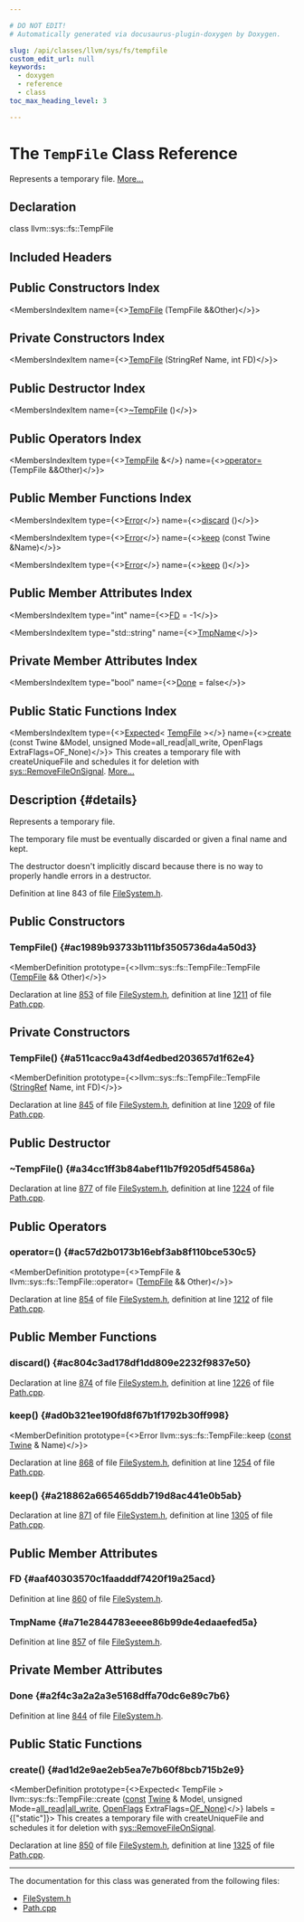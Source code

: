 ```yaml
---

# DO NOT EDIT!
# Automatically generated via docusaurus-plugin-doxygen by Doxygen.

slug: /api/classes/llvm/sys/fs/tempfile
custom_edit_url: null
keywords:
  - doxygen
  - reference
  - class
toc_max_heading_level: 3

---
```





# The `TempFile` Class Reference

<DoxygenPage pluginConfig={pluginConfig}>

Represents a temporary file. <a href="#details">More...</a>

## Declaration

<CodeBlock>class llvm::sys::fs::TempFile</CodeBlock>

## Included Headers

<IncludesList>
<IncludesListItem
  filePath="llvm/Support/FileSystem.h"
  permalink="/docs/api/files/include/include/llvm/include/llvm/support/filesystem-h"
  isLocal="true" />
</IncludesList>

## Public Constructors Index

<MembersIndex>

<MembersIndexItem
  name={<><a href="#ac1989b93733b111bf3505736da4a50d3">TempFile</a> (TempFile &amp;&amp;Other)</>}>
</MembersIndexItem>

</MembersIndex>

## Private Constructors Index

<MembersIndex>

<MembersIndexItem
  name={<><a href="#a511cacc9a43df4edbed203657d1f62e4">TempFile</a> (StringRef Name, int FD)</>}>
</MembersIndexItem>

</MembersIndex>

## Public Destructor Index

<MembersIndex>

<MembersIndexItem
  name={<><a href="#a34cc1ff3b84abef11b7f9205df54586a">~TempFile</a> ()</>}>
</MembersIndexItem>

</MembersIndex>

## Public Operators Index

<MembersIndex>

<MembersIndexItem
  type={<><a href="/docs/api/classes/llvm/sys/fs/tempfile">TempFile</a> &amp;</>}
  name={<><a href="#ac57d2b0173b16ebf3ab8f110bce530c5">operator=</a> (TempFile &amp;&amp;Other)</>}>
</MembersIndexItem>

</MembersIndex>

## Public Member Functions Index

<MembersIndex>

<MembersIndexItem
  type={<><a href="/docs/api/classes/llvm/error">Error</a></>}
  name={<><a href="#ac804c3ad178df1dd809e2232f9837e50">discard</a> ()</>}>
</MembersIndexItem>

<MembersIndexItem
  type={<><a href="/docs/api/classes/llvm/error">Error</a></>}
  name={<><a href="#ad0b321ee190fd8f67b1f1792b30ff998">keep</a> (const Twine &amp;Name)</>}>
</MembersIndexItem>

<MembersIndexItem
  type={<><a href="/docs/api/classes/llvm/error">Error</a></>}
  name={<><a href="#a218862a665465ddb719d8ac441e0b5ab">keep</a> ()</>}>
</MembersIndexItem>

</MembersIndex>

## Public Member Attributes Index

<MembersIndex>

<MembersIndexItem
  type="int"
  name={<><a href="#aaf40303570c1faadddf7420f19a25acd">FD</a> = -1</>}>
</MembersIndexItem>

<MembersIndexItem
  type="std::string"
  name={<><a href="#a71e2844783eeee86b99de4edaaefed5a">TmpName</a></>}>
</MembersIndexItem>

</MembersIndex>

## Private Member Attributes Index

<MembersIndex>

<MembersIndexItem
  type="bool"
  name={<><a href="#a2f4c3a2a2a3e5168dffa70dc6e89c7b6">Done</a> = false</>}>
</MembersIndexItem>

</MembersIndex>

## Public Static Functions Index

<MembersIndex>

<MembersIndexItem
  type={<><a href="/docs/api/classes/llvm/expected">Expected</a>&lt; <a href="/docs/api/classes/llvm/sys/fs/tempfile">TempFile</a> &gt;</>}
  name={<><a href="#ad1d2e9ae2eb5ea7e7b60f8bcb715b2e9">create</a> (const Twine &amp;Model, unsigned Mode=all&#95;read|all&#95;write, OpenFlags ExtraFlags=OF&#95;None)</>}>
This creates a temporary file with createUniqueFile and schedules it for deletion with <a href="/docs/api/namespaces/llvm/sys/#aee27cc5336ecd3f21eeda4ad2826b915">sys::RemoveFileOnSignal</a>. <a href="#ad1d2e9ae2eb5ea7e7b60f8bcb715b2e9">More...</a>
</MembersIndexItem>

</MembersIndex>

## Description {#details}

Represents a temporary file.

The temporary file must be eventually discarded or given a final name and kept.

The destructor doesn&#39;t implicitly discard because there is no way to properly handle errors in a destructor.

Definition at line 843 of file <a href="/docs/api/files/include/include/llvm/include/llvm/support/filesystem-h">FileSystem.h</a>.

<SectionDefinition>

## Public Constructors

### TempFile() {#ac1989b93733b111bf3505736da4a50d3}

<MemberDefinition
  prototype={<>llvm::sys::fs::TempFile::TempFile (<a href="/docs/api/classes/llvm/sys/fs/tempfile">TempFile</a> &amp;&amp; Other)</>}>

Declaration at line <a href="/docs/api/files/include/include/llvm/include/llvm/support/filesystem-h/#l00853">853</a> of file <a href="/docs/api/files/include/include/llvm/include/llvm/support/filesystem-h">FileSystem.h</a>, definition at line <a href="/docs/api/files/lib/lib/support/path-cpp/#l01211">1211</a> of file <a href="/docs/api/files/lib/lib/support/path-cpp">Path.cpp</a>.
</MemberDefinition>

</SectionDefinition>

<SectionDefinition>

## Private Constructors

### TempFile() {#a511cacc9a43df4edbed203657d1f62e4}

<MemberDefinition
  prototype={<>llvm::sys::fs::TempFile::TempFile (<a href="/docs/api/classes/llvm/stringref">StringRef</a> Name, int FD)</>}>

Declaration at line <a href="/docs/api/files/include/include/llvm/include/llvm/support/filesystem-h/#l00845">845</a> of file <a href="/docs/api/files/include/include/llvm/include/llvm/support/filesystem-h">FileSystem.h</a>, definition at line <a href="/docs/api/files/lib/lib/support/path-cpp/#l01209">1209</a> of file <a href="/docs/api/files/lib/lib/support/path-cpp">Path.cpp</a>.
</MemberDefinition>

</SectionDefinition>

<SectionDefinition>

## Public Destructor

### ~TempFile() {#a34cc1ff3b84abef11b7f9205df54586a}

<MemberDefinition
  prototype="llvm::sys::fs::TempFile::~TempFile ()">

Declaration at line <a href="/docs/api/files/include/include/llvm/include/llvm/support/filesystem-h/#l00877">877</a> of file <a href="/docs/api/files/include/include/llvm/include/llvm/support/filesystem-h">FileSystem.h</a>, definition at line <a href="/docs/api/files/lib/lib/support/path-cpp/#l01224">1224</a> of file <a href="/docs/api/files/lib/lib/support/path-cpp">Path.cpp</a>.
</MemberDefinition>

</SectionDefinition>

<SectionDefinition>

## Public Operators

### operator=() {#ac57d2b0173b16ebf3ab8f110bce530c5}

<MemberDefinition
  prototype={<>TempFile &amp; llvm::sys::fs::TempFile::operator= (<a href="/docs/api/classes/llvm/sys/fs/tempfile">TempFile</a> &amp;&amp; Other)</>}>

Declaration at line <a href="/docs/api/files/include/include/llvm/include/llvm/support/filesystem-h/#l00854">854</a> of file <a href="/docs/api/files/include/include/llvm/include/llvm/support/filesystem-h">FileSystem.h</a>, definition at line <a href="/docs/api/files/lib/lib/support/path-cpp/#l01212">1212</a> of file <a href="/docs/api/files/lib/lib/support/path-cpp">Path.cpp</a>.
</MemberDefinition>

</SectionDefinition>

<SectionDefinition>

## Public Member Functions

### discard() {#ac804c3ad178df1dd809e2232f9837e50}

<MemberDefinition
  prototype="Error llvm::sys::fs::TempFile::discard ()">

Declaration at line <a href="/docs/api/files/include/include/llvm/include/llvm/support/filesystem-h/#l00874">874</a> of file <a href="/docs/api/files/include/include/llvm/include/llvm/support/filesystem-h">FileSystem.h</a>, definition at line <a href="/docs/api/files/lib/lib/support/path-cpp/#l01226">1226</a> of file <a href="/docs/api/files/lib/lib/support/path-cpp">Path.cpp</a>.
</MemberDefinition>

### keep() {#ad0b321ee190fd8f67b1f1792b30ff998}

<MemberDefinition
  prototype={<>Error llvm::sys::fs::TempFile::keep (<a href="/docs/api/files/lib/lib/target/lib/target/aarch64/aarch64promoteconstant-cpp/#a90f8350fecae261c25be85d38b451bff">const</a> <a href="/docs/api/classes/llvm/twine">Twine</a> &amp; Name)</>}>

Declaration at line <a href="/docs/api/files/include/include/llvm/include/llvm/support/filesystem-h/#l00868">868</a> of file <a href="/docs/api/files/include/include/llvm/include/llvm/support/filesystem-h">FileSystem.h</a>, definition at line <a href="/docs/api/files/lib/lib/support/path-cpp/#l01254">1254</a> of file <a href="/docs/api/files/lib/lib/support/path-cpp">Path.cpp</a>.
</MemberDefinition>

### keep() {#a218862a665465ddb719d8ac441e0b5ab}

<MemberDefinition
  prototype="Error llvm::sys::fs::TempFile::keep ()">

Declaration at line <a href="/docs/api/files/include/include/llvm/include/llvm/support/filesystem-h/#l00871">871</a> of file <a href="/docs/api/files/include/include/llvm/include/llvm/support/filesystem-h">FileSystem.h</a>, definition at line <a href="/docs/api/files/lib/lib/support/path-cpp/#l01305">1305</a> of file <a href="/docs/api/files/lib/lib/support/path-cpp">Path.cpp</a>.
</MemberDefinition>

</SectionDefinition>

<SectionDefinition>

## Public Member Attributes

### FD {#aaf40303570c1faadddf7420f19a25acd}

<MemberDefinition
  prototype="int llvm::sys::fs::TempFile::FD = -1">

Definition at line <a href="/docs/api/files/include/include/llvm/include/llvm/support/filesystem-h/#l00860">860</a> of file <a href="/docs/api/files/include/include/llvm/include/llvm/support/filesystem-h">FileSystem.h</a>.
</MemberDefinition>

### TmpName {#a71e2844783eeee86b99de4edaaefed5a}

<MemberDefinition
  prototype="std::string llvm::sys::fs::TempFile::TmpName">

Definition at line <a href="/docs/api/files/include/include/llvm/include/llvm/support/filesystem-h/#l00857">857</a> of file <a href="/docs/api/files/include/include/llvm/include/llvm/support/filesystem-h">FileSystem.h</a>.
</MemberDefinition>

</SectionDefinition>

<SectionDefinition>

## Private Member Attributes

### Done {#a2f4c3a2a2a3e5168dffa70dc6e89c7b6}

<MemberDefinition
  prototype="bool llvm::sys::fs::TempFile::Done = false">

Definition at line <a href="/docs/api/files/include/include/llvm/include/llvm/support/filesystem-h/#l00844">844</a> of file <a href="/docs/api/files/include/include/llvm/include/llvm/support/filesystem-h">FileSystem.h</a>.
</MemberDefinition>

</SectionDefinition>

<SectionDefinition>

## Public Static Functions

### create() {#ad1d2e9ae2eb5ea7e7b60f8bcb715b2e9}

<MemberDefinition
  prototype={<>Expected&lt; TempFile &gt; llvm::sys::fs::TempFile::create (<a href="/docs/api/files/lib/lib/target/lib/target/aarch64/aarch64promoteconstant-cpp/#a90f8350fecae261c25be85d38b451bff">const</a> <a href="/docs/api/classes/llvm/twine">Twine</a> &amp; Model, unsigned Mode=<a href="/docs/api/namespaces/llvm/sys/fs/#ac56b6ec1078927bdd9b65f7ba8fbda82ab5e842a50787e803e6e66bc9cc73f634">all&#95;read</a>|<a href="/docs/api/namespaces/llvm/sys/fs/#ac56b6ec1078927bdd9b65f7ba8fbda82a1c2301837e9bfe7c9c8421b540d92822">all&#95;write</a>, <a href="/docs/api/namespaces/llvm/sys/fs/#a662978c0cdf81de0d448032f142a3695">OpenFlags</a> ExtraFlags=<a href="/docs/api/namespaces/llvm/sys/fs/#a662978c0cdf81de0d448032f142a3695a8ae6a0a158ab49e5bbe92cbc2cabcbcd">OF&#95;None</a>)</>}
  labels = {["static"]}>
This creates a temporary file with createUniqueFile and schedules it for deletion with <a href="/docs/api/namespaces/llvm/sys/#aee27cc5336ecd3f21eeda4ad2826b915">sys::RemoveFileOnSignal</a>.

Declaration at line <a href="/docs/api/files/include/include/llvm/include/llvm/support/filesystem-h/#l00850">850</a> of file <a href="/docs/api/files/include/include/llvm/include/llvm/support/filesystem-h">FileSystem.h</a>, definition at line <a href="/docs/api/files/lib/lib/support/path-cpp/#l01325">1325</a> of file <a href="/docs/api/files/lib/lib/support/path-cpp">Path.cpp</a>.
</MemberDefinition>

</SectionDefinition>

<hr/>

The documentation for this class was generated from the following files:

<ul>
<li><a href="/docs/api/files/include/include/llvm/include/llvm/support/filesystem-h">FileSystem.h</a></li>
<li><a href="/docs/api/files/lib/lib/support/path-cpp">Path.cpp</a></li>
</ul>

</DoxygenPage>
